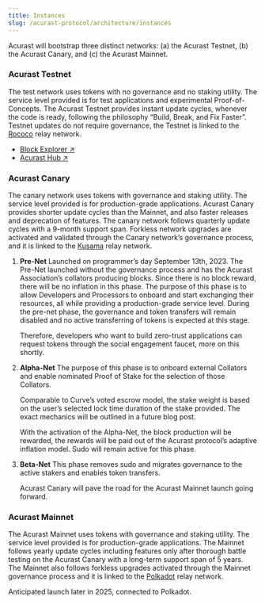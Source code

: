 ```yaml
---
title: Instances
slug: /acurast-protocol/architecture/instances
---
```


Acurast will bootstrap three distinct networks: (a) the Acurast Testnet, (b) the Acurast Canary, and (c) the Acurast Mainnet.

### Acurast Testnet

The test network uses tokens with no governance and no staking utility. The service level provided is for test applications and experimental Proof-of-Concepts. The Acurast Testnet provides instant update cycles, whenever the code is ready, following the philosophy “Build, Break, and Fix Faster”. Testnet updates do not require governance, the Testnet is linked to the [Rococo](https://substrate.io/developers/rococo-network/) relay network.

- [Block Explorer ↗](https://polkadot.js.org/apps/?rpc=wss%3A%2F%2Fws.acurast-rococo.diamond.papers.tech#/explorer)
- [Acurast Hub ↗](https://hub.acurast.com)

### Acurast Canary

The canary network uses tokens with governance and staking utility. The service level provided is for production-grade applications. Acurast Canary provides shorter update cycles than the Mainnet, and also faster releases and deprecation of features. The canary network follows quarterly update cycles with a 9-month support span. Forkless network upgrades are activated and validated through the Canary network’s governance process, and it is linked to the [Kusama](https://kusama.network/) relay network.

1. **Pre-Net**
   Launched on programmer’s day September 13th, 2023. The Pre-Net launched without the governance process and has the Acurast Association’s collators producing blocks. Since there is no block reward, there will be no inflation in this phase. The purpose of this phase is to allow Developers and Processors to onboard and start exchanging their resources, all while providing a production-grade service level. During the pre-net phase, the governance and token transfers will remain disabled and no active transferring of tokens is expected at this stage.

   Therefore, developers who want to build zero-trust applications can request tokens through the social engagement faucet, more on this shortly.

1. **Alpha-Net**
   The purpose of this phase is to onboard external Collators and enable nominated Proof of Stake for the selection of those Collators.

   Comparable to Curve’s voted escrow model, the stake weight is based on the user’s selected lock time duration of the stake provided. The exact mechanics will be outlined in a future blog post.

   With the activation of the Alpha-Net, the block production will be rewarded, the rewards will be paid out of the Acurast protocol’s adaptive inflation model. Sudo will remain active for this phase.

1. **Beta-Net**
   This phase removes sudo and migrates governance to the active stakers and enables token transfers.

   Acurast Canary will pave the road for the Acurast Mainnet launch going forward.

### Acurast Mainnet

The Acurast Mainnet uses tokens with governance and staking utility. The service level provided is for production-grade applications. The Mainnet follows yearly update cycles including features only after thorough battle testing on the Acurast Canary with a long-term support span of 5 years. The Mainnet also follows forkless upgrades activated through the Mainnet governance process and it is linked to the [Polkadot](https://www.polkadot.network/) relay network.

Anticipated launch later in 2025, connected to Polkadot.
